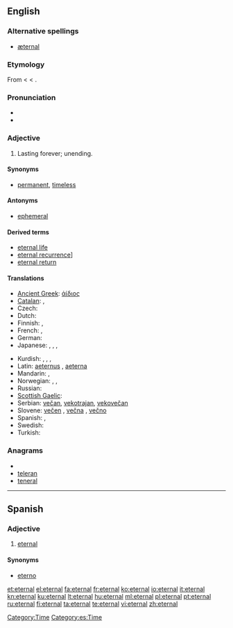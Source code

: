 ==English==

===Alternative spellings===
* [[æternal]] {{i|chiefly archaic}}

===Etymology===
From {{etyl|LL.|en}} {{term|aeternalis|lang=la}} < {{etyl|la}} {{term|aeternus||eternal|lang=la}} < {{term|aevum||age|lang=la}}.

===Pronunciation===
* {{audio|en-us-eternal.ogg|Audio (US)}}
* {{rhymes|ɜː(r)nəl}}

===Adjective===
{{en-adj|-}}

# Lasting forever; unending.

====Synonyms====
* [[permanent]], [[timeless]]

====Antonyms====
* [[ephemeral]]

====Derived terms====
* [[eternal life]]
* [[eternal recurrence]]]
* [[eternal return]]

====Translations====
{{trans-top|lasting forever}}
* [[Ancient Greek]]: [[άίδιος]]
* [[Catalan]]: {{t|ca|etern|m}},  {{t-|ca|eterna|f}}
* Czech: {{t-|cs|věčný|m}}
* Dutch: {{t+|nl|eeuwig}}
* Finnish: {{t+|fi|ikuinen}}, {{t-|fi|päättymätön}}
* French: {{t+|fr|éternel|m}}, {{t+|fr|éternelle|f}}
* German: {{t+|de|ewig}}
* Japanese: {{t|ja|永遠の|tr=eien-no}},  {{t|ja|永久の|tr=eikyū-no}},  {{t|ja|永遠|tr=えいえんの, eien-no|alt=永遠の|sc=Jpan}},  {{t|ja|永久|tr=えいきゅうの, eikyū-no|alt=永久の|sc=Jpan}}
{{trans-mid}}
* Kurdish: {{t+|ku|ebedî}}, {{t+|ku|herherî}}, {{t+|ku|hetahetayî}}, {{t+|ku|bêdawî}}
* Latin: [[aeternus]] {{m}}, [[aeterna]] {{f}}
* Mandarin: {{t|zh|永遠|sc=Hani}},  {{t|zh|永远|tr=yǒngyuǎn|sc=Hani}}
* Norwegian: {{t+|no|evig}},  {{t|no|endeløs}},  {{t|no|evinnelig}}
* Russian: {{t|ru|вечный|tr=véčnyj|sc=Cyrl}}
* [[Scottish Gaelic]]: {{t-|gd|maireannach|xs=Scottish Gaelic}}
* Serbian: [[večan]], [[vekotrajan]], [[vekovečan]]
* Slovene: [[večen]] {{m}}, [[večna]] {{f}}, [[večno]] {{n}}
* Spanish: {{t+|es|eterno}}, {{t-|es|eternal}}
* Swedish: {{t+|sv|evig}}
* Turkish: {{t+|tr|sonsuz}}
{{trans-bottom}}

===Anagrams===
* {{alphagram|aeelnrt}}
* [[teleran#English|teleran]]
* [[teneral#English|teneral]]

[[Category:Time]]

----

==Spanish==

===Adjective===
{{es-adj}}

# [[#English|eternal]]

====Synonyms====
* [[eterno]]

[[Category:es:Time]]

[[et:eternal]]
[[el:eternal]]
[[fa:eternal]]
[[fr:eternal]]
[[ko:eternal]]
[[io:eternal]]
[[it:eternal]]
[[kn:eternal]]
[[ku:eternal]]
[[lt:eternal]]
[[hu:eternal]]
[[ml:eternal]]
[[pl:eternal]]
[[pt:eternal]]
[[ru:eternal]]
[[fi:eternal]]
[[ta:eternal]]
[[te:eternal]]
[[vi:eternal]]
[[zh:eternal]]